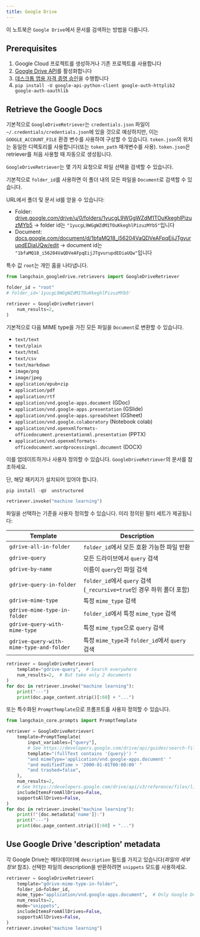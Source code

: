 ```yaml
---
title: Google Drive
---
```


이 노트북은 `Google Drive`에서 문서를 검색하는 방법을 다룹니다.

## Prerequisites

1. Google Cloud 프로젝트를 생성하거나 기존 프로젝트를 사용합니다
1. [Google Drive API](https://console.cloud.google.com/flows/enableapi?apiid=drive.googleapis.com)를 활성화합니다
1. [데스크톱 앱용 자격 증명 승인](https://developers.google.com/drive/api/quickstart/python#authorize_credentials_for_a_desktop_application)을 수행합니다
1. `pip install -U google-api-python-client google-auth-httplib2 google-auth-oauthlib`

## Retrieve the Google Docs

기본적으로 `GoogleDriveRetriever`는 `credentials.json` 파일이 `~/.credentials/credentials.json`에 있을 것으로 예상하지만, 이는 `GOOGLE_ACCOUNT_FILE` 환경 변수를 사용하여 구성할 수 있습니다.
`token.json`의 위치는 동일한 디렉토리를 사용합니다(또는 `token_path` 매개변수를 사용). `token.json`은 retriever를 처음 사용할 때 자동으로 생성됩니다.

`GoogleDriveRetriever`는 몇 가지 요청으로 파일 선택을 검색할 수 있습니다.

기본적으로 `folder_id`를 사용하면 이 폴더 내의 모든 파일을 `Document`로 검색할 수 있습니다.

URL에서 폴더 및 문서 id를 얻을 수 있습니다:

* Folder: [drive.google.com/drive/u/0/folders/1yucgL9WGgWZdM1TOuKkeghlPizuzMYb5](https://drive.google.com/drive/u/0/folders/1yucgL9WGgWZdM1TOuKkeghlPizuzMYb5) -> folder id는 `"1yucgL9WGgWZdM1TOuKkeghlPizuzMYb5"`입니다
* Document: [docs.google.com/document/d/1bfaMQ18_i56204VaQDVeAFpqEijJTgvurupdEDiaUQw/edit](https://docs.google.com/document/d/1bfaMQ18_i56204VaQDVeAFpqEijJTgvurupdEDiaUQw/edit) -> document id는 `"1bfaMQ18_i56204VaQDVeAFpqEijJTgvurupdEDiaUQw"`입니다

특수 값 `root`는 개인 홈을 나타냅니다.

```python
from langchain_googledrive.retrievers import GoogleDriveRetriever

folder_id = "root"
# folder_id='1yucgL9WGgWZdM1TOuKkeghlPizuzMYb5'

retriever = GoogleDriveRetriever(
    num_results=2,
)
```

기본적으로 다음 MIME type을 가진 모든 파일을 `Document`로 변환할 수 있습니다.

* `text/text`
* `text/plain`
* `text/html`
* `text/csv`
* `text/markdown`
* `image/png`
* `image/jpeg`
* `application/epub+zip`
* `application/pdf`
* `application/rtf`
* `application/vnd.google-apps.document` (GDoc)
* `application/vnd.google-apps.presentation` (GSlide)
* `application/vnd.google-apps.spreadsheet` (GSheet)
* `application/vnd.google.colaboratory` (Notebook colab)
* `application/vnd.openxmlformats-officedocument.presentationml.presentation` (PPTX)
* `application/vnd.openxmlformats-officedocument.wordprocessingml.document` (DOCX)

이를 업데이트하거나 사용자 정의할 수 있습니다. `GoogleDriveRetriever`의 문서를 참조하세요.

단, 해당 패키지가 설치되어 있어야 합니다.

```python
pip install -qU  unstructured
```

```python
retriever.invoke("machine learning")
```

파일을 선택하는 기준을 사용자 정의할 수 있습니다. 미리 정의된 필터 세트가 제공됩니다:

| Template                                 | Description                                                           |
| --------------------------------------   | --------------------------------------------------------------------- |
| `gdrive-all-in-folder`                   | `folder_id`에서 모든 호환 가능한 파일 반환                        |
| `gdrive-query`                           | 모든 드라이브에서 `query` 검색                                          |
| `gdrive-by-name`                         | 이름이 `query`인 파일 검색                                         |
| `gdrive-query-in-folder`                 | `folder_id`에서 `query` 검색 (`_recursive=true`인 경우 하위 폴더 포함)  |
| `gdrive-mime-type`                       | 특정 `mime_type` 검색                                         |
| `gdrive-mime-type-in-folder`             | `folder_id`에서 특정 `mime_type` 검색                          |
| `gdrive-query-with-mime-type`            | 특정 `mime_type`으로 `query` 검색                            |
| `gdrive-query-with-mime-type-and-folder` | 특정 `mime_type`과 `folder_id`에서 `query` 검색         |

```python
retriever = GoogleDriveRetriever(
    template="gdrive-query",  # Search everywhere
    num_results=2,  # But take only 2 documents
)
for doc in retriever.invoke("machine learning"):
    print("---")
    print(doc.page_content.strip()[:60] + "...")
```

또는 특수화된 `PromptTemplate`으로 프롬프트를 사용자 정의할 수 있습니다.

```python
from langchain_core.prompts import PromptTemplate

retriever = GoogleDriveRetriever(
    template=PromptTemplate(
        input_variables=["query"],
        # See https://developers.google.com/drive/api/guides/search-files
        template="(fullText contains '{query}') "
        "and mimeType='application/vnd.google-apps.document' "
        "and modifiedTime > '2000-01-01T00:00:00' "
        "and trashed=false",
    ),
    num_results=2,
    # See https://developers.google.com/drive/api/v3/reference/files/list
    includeItemsFromAllDrives=False,
    supportsAllDrives=False,
)
for doc in retriever.invoke("machine learning"):
    print(f"{doc.metadata['name']}:")
    print("---")
    print(doc.page_content.strip()[:60] + "...")
```

## Use Google Drive 'description' metadata

각 Google Drive는 메타데이터에 `description` 필드를 가지고 있습니다(*파일의 세부 정보* 참조).
선택한 파일의 description을 반환하려면 `snippets` 모드를 사용하세요.

```python
retriever = GoogleDriveRetriever(
    template="gdrive-mime-type-in-folder",
    folder_id=folder_id,
    mime_type="application/vnd.google-apps.document",  # Only Google Docs
    num_results=2,
    mode="snippets",
    includeItemsFromAllDrives=False,
    supportsAllDrives=False,
)
retriever.invoke("machine learning")
```